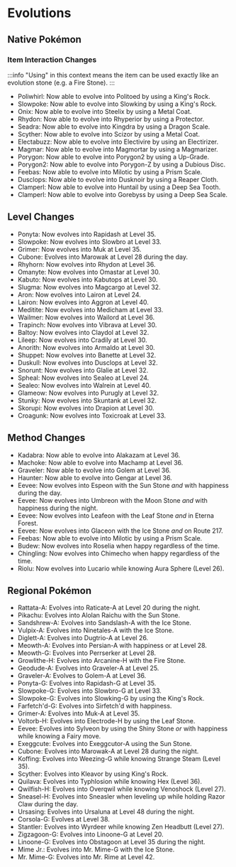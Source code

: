 # Evolutions
## Native Pokémon
### Item Interaction Changes
:::info
"Using" in this context means the item can be used exactly like an evolution stone (e.g. a Fire Stone).
:::

- Poliwhirl: Now able to evolve into Politoed by using a King's Rock.
- Slowpoke: Now able to evolve into Slowking by using a King's Rock.
- Onix: Now able to evolve into Steelix by using a Metal Coat.
- Rhydon: Now able to evolve into Rhyperior by using a Protector.
- Seadra: Now able to evolve into Kingdra by using a Dragon Scale.
- Scyther: Now able to evolve into Scizor by using a Metal Coat.
- Electabuzz: Now able to evolve into Electivire by using an Electirizer.
- Magmar: Now able to evolve into Magmortar by using a Magmarizer.
- Porygon: Now able to evolve into Porygon2 by using a Up-Grade.
- Porygon2: Now able to evolve into Porygon-Z by using a Dubious Disc.
- Feebas: Now able to evolve into Milotic by using a Prism Scale.
- Dusclops: Now able to evolve into Dusknoir by using a Reaper Cloth.
- Clamperl: Now able to evolve into Huntail by using a Deep Sea Tooth.
- Clamperl: Now able to evolve into Gorebyss by using a Deep Sea Scale.

## Level Changes
- Ponyta: Now evolves into Rapidash at Level 35.
- Slowpoke: Now evolves into Slowbro at Level 33.
- Grimer: Now evolves into Muk at Level 35.
- Cubone: Evolves into Marowak at Level 28 during the day.
- Rhyhorn: Now evolves into Rhydon at Level 36.
- Omanyte: Now evolves into Omastar at Level 30.
- Kabuto: Now evolves into Kabutops at Level 30.
- Slugma: Now evolves into Magcargo at Level 32.
- Aron: Now evolves into Lairon at Level 24.
- Lairon: Now evolves into Aggron at Level 40.
- Meditite: Now evolves into Medicham at Level 33.
- Wailmer: Now evolves into Wailord at Level 36.
- Trapinch: Now evolves into Vibrava at Level 30.
- Baltoy: Now evolves into Claydol at Level 32.
- Lileep: Now evolves into Cradily at Level 30.
- Anorith: Now evolves into Armaldo at Level 30.
- Shuppet: Now evolves into Banette at Level 32.
- Duskull: Now evolves into Dusclops at Level 32.
- Snorunt: Now evolves into Glalie at Level 32.
- Spheal: Now evolves into Sealeo at Level 24.
- Sealeo: Now evolves into Walrein at Level 40.
- Glameow: Now evolves into Purugly at Level 32.
- Stunky: Now evolves into Skuntank at Level 32.
- Skorupi: Now evolves into Drapion at Level 30.
- Croagunk: Now evolves into Toxicroak at Level 33.

## Method Changes
- Kadabra: Now able to evolve into Alakazam at Level 36.
- Machoke: Now able to evolve into Machamp at Level 36.
- Graveler: Now able to evolve into Golem at Level 36.
- Haunter: Now able to evolve into Gengar at Level 36.
- Eevee: Now evolves into Espeon with the Sun Stone *and* with happiness during the day.
- Eevee: Now evolves into Umbreon with the Moon Stone *and* with happiness during the night.
- Eevee: Now evolves into Leafeon with the Leaf Stone *and* in Eterna Forest.
- Eevee: Now evolves into Glaceon with the Ice Stone *and* on Route 217.
- Feebas: Now able to evolve into Milotic by using a Prism Scale.
- Budew: Now evolves into Roselia when happy regardless of the time.
- Chingling: Now evolves into Chimecho when happy regardless of the time.
- Riolu: Now evolves into Lucario while knowing Aura Sphere (Level 26).

## Regional Pokémon
- Rattata-A: Evolves into Raticate-A at Level 20 during the night.
- Pikachu: Evolves into Alolan Raichu with the Sun Stone.
- Sandshrew-A: Evolves into Sandslash-A with the Ice Stone.
- Vulpix-A: Evolves into Ninetales-A with the Ice Stone.
- Diglett-A: Evolves into Dugtrio-A at Level 26.
- Meowth-A: Evolves into Persian-A with happiness or at Level 28.
- Meowth-G: Evolves into Perrserker at Level 28.
- Growlithe-H: Evolves into Arcanine-H with the Fire Stone.
- Geodude-A: Evolves into Graveler-A at Level 25.
- Graveler-A: Evolves to Golem-A at Level 36.
- Ponyta-G: Evolves into Rapidash-G at Level 35.
- Slowpoke-G: Evolves into Slowbro-G at Level 33.
- Slowpoke-G: Evolves into Slowking-G by using the King's Rock.
- Farfetch'd-G: Evolves into Sirfetch'd with happiness.
- Grimer-A: Evolves into Muk-A at Level 35.
- Voltorb-H: Evolves into Electrode-H by using the Leaf Stone.
- Eevee: Evolves into Sylveon by using the Shiny Stone *or* with happiness while knowing a Fairy move.
- Exeggcute: Evolves into Exeggcutor-A using the Sun Stone.
- Cubone: Evolves into Marowak-A at Level 28 during the night. 
- Koffing: Evolves into Weezing-G while knowing Strange Steam (Level 35).
- Scyther: Evolves into Kleavor by using King's Rock.
- Quilava: Evolves into Typhlosion while knowing Hex (Level 36).
- Qwilfish-H: Evolves into Overqwil while knowing Venoshock (Level 27).
- Sneasel-H: Evolves into Sneasler when leveling up while holding Razor Claw during the day.
- Ursasing: Evolves into Ursaluna at Level 48 during the night.
- Corsola-G: Evolves at Level 38.
- Stantler: Evolves into Wyrdeer while knowing Zen Headbutt (Level 27).
- Zigzagoon-G: Evolves into Linoone-G at Level 20.
- Linoone-G: Evolves into Obstagoon at Level 35 during the night.
- Mime Jr.: Evolves into Mr. Mime-G with the Ice Stone.
- Mr. Mime-G: Evolves into Mr. Rime at Level 42.
